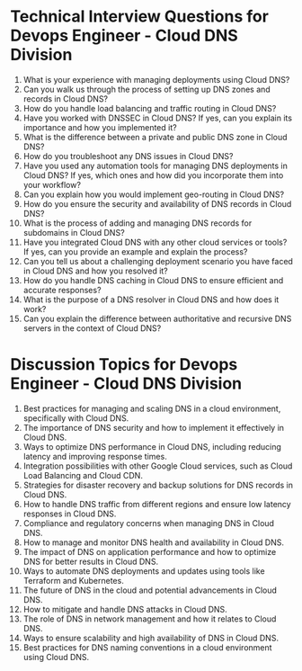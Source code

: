 

# Technical Interview Questions for Devops Engineer - Cloud DNS Division

1. What is your experience with managing deployments using Cloud DNS?
2. Can you walk us through the process of setting up DNS zones and records in Cloud DNS?
3. How do you handle load balancing and traffic routing in Cloud DNS?
4. Have you worked with DNSSEC in Cloud DNS? If yes, can you explain its importance and how you implemented it?
5. What is the difference between a private and public DNS zone in Cloud DNS?
6. How do you troubleshoot any DNS issues in Cloud DNS?
7. Have you used any automation tools for managing DNS deployments in Cloud DNS? If yes, which ones and how did you incorporate them into your workflow?
8. Can you explain how you would implement geo-routing in Cloud DNS?
9. How do you ensure the security and availability of DNS records in Cloud DNS?
10. What is the process of adding and managing DNS records for subdomains in Cloud DNS?
11. Have you integrated Cloud DNS with any other cloud services or tools? If yes, can you provide an example and explain the process?
12. Can you tell us about a challenging deployment scenario you have faced in Cloud DNS and how you resolved it?
13. How do you handle DNS caching in Cloud DNS to ensure efficient and accurate responses?
14. What is the purpose of a DNS resolver in Cloud DNS and how does it work?
15. Can you explain the difference between authoritative and recursive DNS servers in the context of Cloud DNS?

# Discussion Topics for Devops Engineer - Cloud DNS Division

1. Best practices for managing and scaling DNS in a cloud environment, specifically with Cloud DNS.
2. The importance of DNS security and how to implement it effectively in Cloud DNS.
3. Ways to optimize DNS performance in Cloud DNS, including reducing latency and improving response times.
4. Integration possibilities with other Google Cloud services, such as Cloud Load Balancing and Cloud CDN.
5. Strategies for disaster recovery and backup solutions for DNS records in Cloud DNS.
6. How to handle DNS traffic from different regions and ensure low latency responses in Cloud DNS.
7. Compliance and regulatory concerns when managing DNS in Cloud DNS.
8. How to manage and monitor DNS health and availability in Cloud DNS.
9. The impact of DNS on application performance and how to optimize DNS for better results in Cloud DNS.
10. Ways to automate DNS deployments and updates using tools like Terraform and Kubernetes.
11. The future of DNS in the cloud and potential advancements in Cloud DNS.
12. How to mitigate and handle DNS attacks in Cloud DNS.
13. The role of DNS in network management and how it relates to Cloud DNS.
14. Ways to ensure scalability and high availability of DNS in Cloud DNS.
15. Best practices for DNS naming conventions in a cloud environment using Cloud DNS.